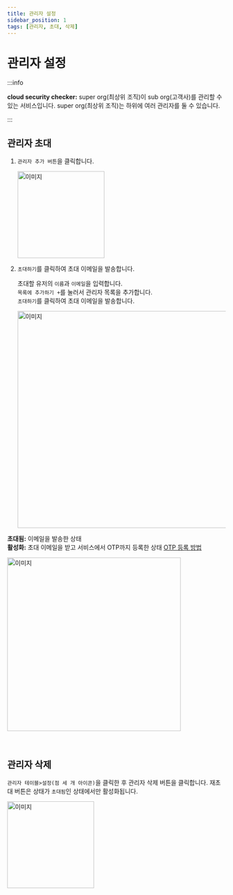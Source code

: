 ```yaml
---
title: 관리자 설정
sidebar_position: 1
tags: [관리자, 초대, 삭제]
---
```



# 관리자 설정

:::info

**cloud security checker:** super org(최상위 조직)이 sub org(고객사)를 관리할 수 있는 서비스입니다. super org(최상위 조직)는 하위에 여러 관리자를 둘 수 있습니다.

:::

## 관리자 초대

1.  `관리자 추가 버튼`을 클릭합니다.

    <img width="200" src={admin3} alt="이미지" />

    <p></p>

2.  `초대하기`를 클릭하여 초대 이메일을 발송합니다.

    초대할 유저의 `이름`과 `이메일`을 입력합니다.<br/>
    `목록에 추가하기 +`를 눌러서 관리자 목록을 추가합니다.<br/>
    `초대하기`를 클릭하여 초대 이메일을 발송합니다.<br/>

    <img width="500" src={admin1} alt="이미지" />

**초대됨:** 이메일을 발송한 상태<br/>
**활성화:** 초대 이메일을 받고 서비스에서 OTP까지 등록한 상태 [OTP 등록 방법](/docs/otp/)

<img width="400" src={admin12} alt="이미지" />

<p>&nbsp;</p>

## 관리자 삭제

`관리자 테이블>설정(점 세 개 아이콘)`을 클릭한 후 관리자 삭제 버튼을 클릭합니다. 재초대 버튼은 상태가 `초대됨`인 상태에서만 활성화됩니다.<br/>

<img width="200" src={admin2} alt="이미지" />
